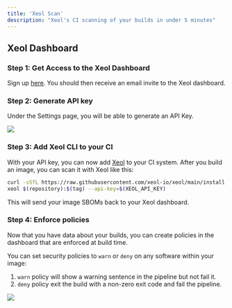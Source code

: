 ```yaml
---
title: 'Xeol Scan'
description: "Xeol's CI scanning of your builds in under 5 minutes"
---
```


## Xeol Dashboard

### Step 1: Get Access to the Xeol Dashboard

Sign up [here](https://www.xeol.io/get-started). You should then receive an email invite to the Xeol dashboard.


### Step 2: Generate API key

Under the Settings page, you will be able to generate an API Key.

<Frame caption="Settings Page" type="glass">
  <img src="/images/settings-page.png" />
</Frame>

### Step 3: Add Xeol CLI to your CI

With your API key, you can now add [Xeol](https://github.com/xeol-io/xeol) to your CI system. After you build an image,
you can scan it with Xeol like this:

```bash pipeline.yml
curl -sSfL https://raw.githubusercontent.com/xeol-io/xeol/main/install.sh | sh -s -- -b /usr/local/bin
xeol $(repository):$(tag) --api-key=$(XEOL_API_KEY)
```

This will send your image SBOMs back to your Xeol dashboard.


### Step 4: Enforce policies

Now that you have data about your builds, you can create policies in the dashboard that are enforced at build time.

You can set security policies to `warn` or `deny` on any software within your image:
1. `warn` policy will show a warning sentence in the pipeline but not fail it.
2. `deny` policy exit the build with a non-zero exit code and fail the pipeline.

<Frame caption="Settings Page" type="glass">
  <img src="/images/policy-page.png" />
</Frame>